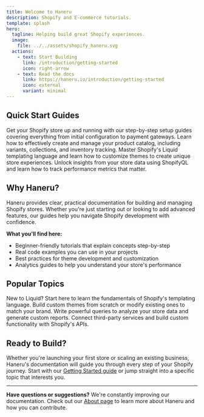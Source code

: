 ```yaml
---
title: Welcome to Haneru
description: Shopify and E-commerce tutorials.
template: splash
hero:
  tagline: Helping build great Shopify experiences.
  image:
    file: ../../assets/shopify_haneru.svg
  actions:
    - text: Start Building
      link: /introduction/getting-started
      icon: right-arrow
    - text: Read the docs
      link: https://haneru.io/introduction/getting-started
      icon: external
      variant: minimal
---
```



## Quick Start Guides

<CardGrid stagger>
  <Card title="Store Setup & Configuration" icon="rocket">
    Get your Shopify store up and running with our step-by-step setup guides covering everything from initial configuration to payment gateways.
  </Card>
  <Card title="Product & Catalog Management" icon="pencil">
    Learn how to effectively create and manage your product catalog, including variants, collections, and inventory tracking.
  </Card>
  <Card title="Theme Development with Liquid" icon="setting">
    Master Shopify's Liquid templating language and learn how to customize themes to create unique store experiences.
  </Card>
  <Card title="Analytics & Reporting" icon="document">
    Unlock insights from your store data using ShopifyQL and learn how to track performance metrics that matter.
  </Card>
</CardGrid>

## Why Haneru?

Haneru provides clear, practical documentation for building and managing Shopify stores. Whether you're just starting out or looking to add advanced features, our guides help you navigate Shopify development with confidence.

**What you'll find here:**
- Beginner-friendly tutorials that explain concepts step-by-step
- Real code examples you can use in your projects
- Best practices for theme development and customization
- Analytics guides to help you understand your store's performance

## Popular Topics

<CardGrid>
  <Card title="Understanding Liquid Basics" icon="seti:html">
    New to Liquid? Start here to learn the fundamentals of Shopify's templating language.
  </Card>
  <Card title="Custom Theme Development" icon="star">
    Build custom themes from scratch or modify existing ones to match your brand.
  </Card>
  <Card title="ShopifyQL Queries" icon="list-format">
    Write powerful queries to analyze your store data and generate custom reports.
  </Card>
  <Card title="API Integration" icon="puzzle">
    Connect third-party services and build custom functionality with Shopify's APIs.
  </Card>
</CardGrid>

## Ready to Build?

Whether you're launching your first store or scaling an existing business, Haneru's documentation will guide you through every step of your Shopify journey. Start with our [Getting Started guide](/introduction/getting-started) or jump straight into a specific topic that interests you.

---

**Have questions or suggestions?** We're constantly improving our documentation. Check out our [About page](/about) to learn more about Haneru and how you can contribute.
